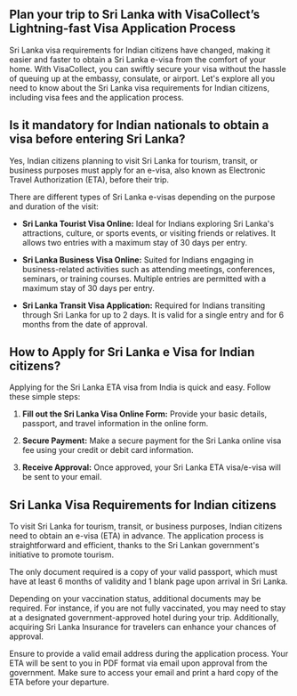 ## Plan your trip to Sri Lanka with VisaCollect’s Lightning-fast Visa Application Process

Sri Lanka visa requirements for Indian citizens have changed, making it easier and faster to obtain a Sri Lanka e-visa from the comfort of your home. With VisaCollect, you can swiftly secure your visa without the hassle of queuing up at the embassy, consulate, or airport. Let's explore all you need to know about the Sri Lanka visa requirements for Indian citizens, including visa fees and the application process.

## Is it mandatory for Indian nationals to obtain a visa before entering Sri Lanka?

Yes, Indian citizens planning to visit Sri Lanka for tourism, transit, or business purposes must apply for an e-visa, also known as Electronic Travel Authorization (ETA), before their trip.

There are different types of Sri Lanka e-visas depending on the purpose and duration of the visit:

- **Sri Lanka Tourist Visa Online:** Ideal for Indians exploring Sri Lanka's attractions, culture, or sports events, or visiting friends or relatives. It allows two entries with a maximum stay of 30 days per entry.

- **Sri Lanka Business Visa Online:** Suited for Indians engaging in business-related activities such as attending meetings, conferences, seminars, or training courses. Multiple entries are permitted with a maximum stay of 30 days per entry.

- **Sri Lanka Transit Visa Application:** Required for Indians transiting through Sri Lanka for up to 2 days. It is valid for a single entry and for 6 months from the date of approval.

## How to Apply for Sri Lanka e Visa for Indian citizens?

Applying for the Sri Lanka ETA visa from India is quick and easy. Follow these simple steps:

1. **Fill out the Sri Lanka Visa Online Form:** Provide your basic details, passport, and travel information in the online form.

2. **Secure Payment:** Make a secure payment for the Sri Lanka online visa fee using your credit or debit card information.

3. **Receive Approval:** Once approved, your Sri Lanka ETA visa/e-visa will be sent to your email.

## Sri Lanka Visa Requirements for Indian citizens

To visit Sri Lanka for tourism, transit, or business purposes, Indian citizens need to obtain an e-visa (ETA) in advance. The application process is straightforward and efficient, thanks to the Sri Lankan government's initiative to promote tourism.

The only document required is a copy of your valid passport, which must have at least 6 months of validity and 1 blank page upon arrival in Sri Lanka.

Depending on your vaccination status, additional documents may be required. For instance, if you are not fully vaccinated, you may need to stay at a designated government-approved hotel during your trip. Additionally, acquiring Sri Lanka Insurance for travelers can enhance your chances of approval.

Ensure to provide a valid email address during the application process. Your ETA will be sent to you in PDF format via email upon approval from the government. Make sure to access your email and print a hard copy of the ETA before your departure.
